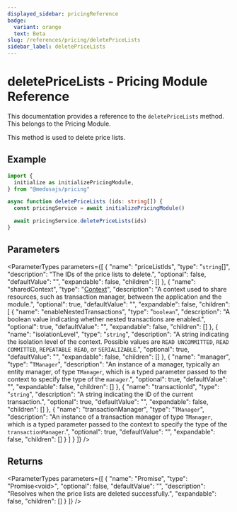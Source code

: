 ```yaml
---
displayed_sidebar: pricingReference
badge:
  variant: orange
  text: Beta
slug: /references/pricing/deletePriceLists
sidebar_label: deletePriceLists
---
```



# deletePriceLists - Pricing Module Reference

This documentation provides a reference to the `deletePriceLists` method. This belongs to the Pricing Module.

This method is used to delete price lists.

## Example

```ts
import {
  initialize as initializePricingModule,
} from "@medusajs/pricing"

async function deletePriceLists (ids: string[]) {
  const pricingService = await initializePricingModule()

  await pricingService.deletePriceLists(ids)
}
```

## Parameters

<ParameterTypes parameters={[
  {
    "name": "priceListIds",
    "type": "`string`[]",
    "description": "The IDs of the price lists to delete.",
    "optional": false,
    "defaultValue": "",
    "expandable": false,
    "children": []
  },
  {
    "name": "sharedContext",
    "type": "[Context](../../interfaces/pricing.Context.mdx)",
    "description": "A context used to share resources, such as transaction manager, between the application and the module.",
    "optional": true,
    "defaultValue": "",
    "expandable": false,
    "children": [
      {
        "name": "enableNestedTransactions",
        "type": "`boolean`",
        "description": "A boolean value indicating whether nested transactions are enabled.",
        "optional": true,
        "defaultValue": "",
        "expandable": false,
        "children": []
      },
      {
        "name": "isolationLevel",
        "type": "`string`",
        "description": "A string indicating the isolation level of the context. Possible values are `READ UNCOMMITTED`, `READ COMMITTED`, `REPEATABLE READ`, or `SERIALIZABLE`.",
        "optional": true,
        "defaultValue": "",
        "expandable": false,
        "children": []
      },
      {
        "name": "manager",
        "type": "`TManager`",
        "description": "An instance of a manager, typically an entity manager, of type `TManager`, which is a typed parameter passed to the context to specify the type of the `manager`.",
        "optional": true,
        "defaultValue": "",
        "expandable": false,
        "children": []
      },
      {
        "name": "transactionId",
        "type": "`string`",
        "description": "A string indicating the ID of the current transaction.",
        "optional": true,
        "defaultValue": "",
        "expandable": false,
        "children": []
      },
      {
        "name": "transactionManager",
        "type": "`TManager`",
        "description": "An instance of a transaction manager of type `TManager`, which is a typed parameter passed to the context to specify the type of the `transactionManager`.",
        "optional": true,
        "defaultValue": "",
        "expandable": false,
        "children": []
      }
    ]
  }
]} />

## Returns

<ParameterTypes parameters={[
  {
    "name": "Promise",
    "type": "Promise&#60;void&#62;",
    "optional": false,
    "defaultValue": "",
    "description": "Resolves when the price lists are deleted successfully.",
    "expandable": false,
    "children": []
  }
]} />
